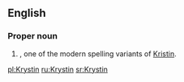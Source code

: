 ==English==

===Proper noun===
{{en-proper noun}}

# {{given name|female|from=Ancient Greek}}, one of the modern spelling variants of [[Kristin]].

[[pl:Krystin]]
[[ru:Krystin]]
[[sr:Krystin]]